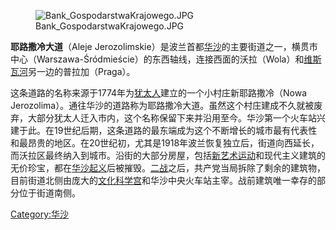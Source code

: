 [[Image:Bank_GospodarstwaKrajowego.JPG|thumb]]

'''耶路撒冷大道'''（Aleje Jerozolimskie）是波兰首都[[华沙|华沙]]的主要街道之一，横贯市中心（Warszawa-Śródmieście）的东西轴线，连接西面的沃拉（Wola）和[[维斯瓦河|维斯瓦河]]另一边的普拉加（Praga）。 

这条道路的名称来源于1774年为[[犹太人|犹太人]]建立的一个小村庄新耶路撒冷（Nowa Jerozolima）。通往华沙的道路称为耶路撒冷大道。虽然这个村庄建成不久就被废弃，大部分犹太人迁入市内，这个名称保留下来并沿用至今。华沙第一个火车站兴建于此。在19世纪后期，这条道路的最东端成为这个不断增长的城市最有代表性和最昂贵的地区。在20世纪初，尤其是1918年波兰恢复独立后，街道向西延长，而沃拉区最终纳入到城市。沿街的大部分房屋，包括[[新艺术运动|新艺术运动]]和现代主义建筑的无价珍宝，都在[[华沙起义|华沙起义]]后被摧毁。[[二战|二战]]之后，共产党当局拆除了剩余的建筑物，目前街道北侧由庞大的[[文化科学宫|文化科学宫]]和华沙中央火车站主宰。战前建筑唯一幸存的部分位于街道南侧。

[[Category:华沙|Category:华沙]]